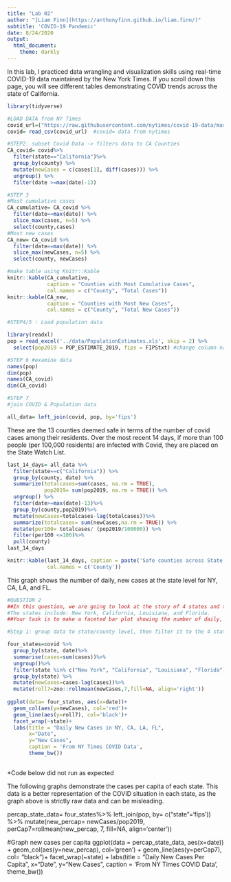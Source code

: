 ```yaml
---
title: "Lab 02"
author: "[Liam Finn](https://anthonyfinn.github.io/liam.finn/)"
subtitle: 'COVID-19 Pandemic'
date: 8/24/2020
output:
  html_document:
    theme: darkly
---
```

In this lab, I practiced data wrangling and visualization skills using real-time COVID-19 data maintained by the New York Times.
If you scroll down this page, you will see different tables demonstrating COVID trends across the state of California. 
```r
library(tidyverse)
```
```r
#LOAD DATA from NY Times
covid_url=("https://raw.githubusercontent.com/nytimes/covid-19-data/master/us-counties.csv")
covid= read_csv(covid_url)  #covid= data from nytimes
```

```r
#STEP2: subset Covid Data -> filters data to CA Counties
CA_covid= covid%>%
  filter(state=="California")%>%
  group_by(county) %>%
  mutate(newCases = c(cases[1], diff(cases))) %>%
  ungroup() %>%
  filter(date >=max(date)-13)

#STEP 3
#Most cumulative cases
CA_cumulative= CA_covid %>%
  filter(date==max(date)) %>%
  slice_max(cases, n=5) %>%
  select(county,cases)
#Most new cases
CA_new= CA_covid %>%
  filter(date==max(date)) %>%
  slice_max(newCases, n=5) %>%
  select(county, newCases)

#make table using Knitr::Kable
knitr::kable(CA_cumulative,
             caption = "Counties with Most Cumulative Cases",
             col.names = c("County", "Total Cases"))
knitr::kable(CA_new,
             caption = "Counties with Most New Cases",
             col.names = c("County", "Total New Cases"))

#STEP4/5 : Load population data
```


```r
library(readxl)
pop = read_excel('../data/PopulationEstimates.xls', skip = 2) %>%
  select(pop2019 = POP_ESTIMATE_2019, fips = FIPStxt) #change column names

#STEP 6 #examine data
names(pop)
dim(pop)
names(CA_covid)
dim(CA_covid)

#STEP 7
#join COVID & Population data

all_data= left_join(covid, pop, by='fips')


```
These are the 13 counties deemed safe in terms of the number of covid cases among their residents. Over the most recent 14 days, if more than 100 people (per 100,000 residents) are infected with Covid, they are placed on the State Watch List.  
```r
last_14_days= all_data %>%
  filter(state==c("California")) %>%
  group_by(county, date) %>%
  summarize(totalcases=sum(cases, na.rm = TRUE),
            pop2019= sum(pop2019, na.rm = TRUE)) %>%
  ungroup() %>%
  filter(date>=max(date)-13)%>%
  group_by(county,pop2019)%>%
  mutate(newCases=totalcases-lag(totalcases))%>%
  summarize(totalcases= sum(newCases,na.rm = TRUE)) %>%
  mutate(per100= totalcases/ (pop2019/100000)) %>%
  filter(per100 <=100)%>%
  pull(county)
last_14_days

knitr::kable(last_14_days, caption = paste('Safe counties across State'),
             col.names = c('County'))

```

This graph shows the number of daily, new cases at the state level for NY, CA, LA, and FL. 
```r
#QUESTION 2
##In this question, we are going to look at the story of 4 states and the impact scale can have on data interprtation. 
#The states include: New York, California, Louisiana, and Florida.
##Your task is to make a faceted bar plot showing the number of daily, new cases at the state level.

#Step 1: group data to state/county level, then filter it to the 4 states of interest

four_states=covid %>%
  group_by(state, date)%>%
  summarise(cases=sum(cases))%>%
  ungroup()%>%
  filter(state %in% c("New York", "California", "Louisiana", "Florida")) %>%
  group_by(state) %>%
  mutate(newCases=cases-lag(cases))%>%
  mutate(roll7=zoo::rollmean(newCases,7,fill=NA, align='right'))
  
ggplot(data= four_states, aes(x=date))+
  geom_col(aes(y=newCases), col='red')+
  geom_line(aes(y=roll7), col='black')+
  facet_wrap(~state)+
  labs(title = "Daily New Cases in NY, CA, LA, FL",
       x="Date",
       y="New Cases",
       caption = 'From NY Times COVID Data',
       theme_bw())
       
```


*Code below did not run as expected

The following graphs demonstrate the cases per capita of each state. This data is a better representation of the COVID situation in each state, as the graph above is strictly raw data and can be misleading.  

percap_state_data= four_states%>% left_join(pop, by= c("state"='fips')) %>%
  mutate(new_percap= newCases/pop2019,
         perCap7=rollmean(new_percap, 7, fill=NA, align='center'))

#Graph new cases per capita
ggplot(data = percap_state_data, aes(x=date)) +
  geom_col(aes(y=new_percap), col='green') +
  geom_line(aes(y=perCap7), col= "black")+
  facet_wrap(~state) +
  labs(title = "Daily New Cases Per Capita",
        x="Date",
       y="New Cases",
       caption = 'From NY Times COVID Data',
       theme_bw())




